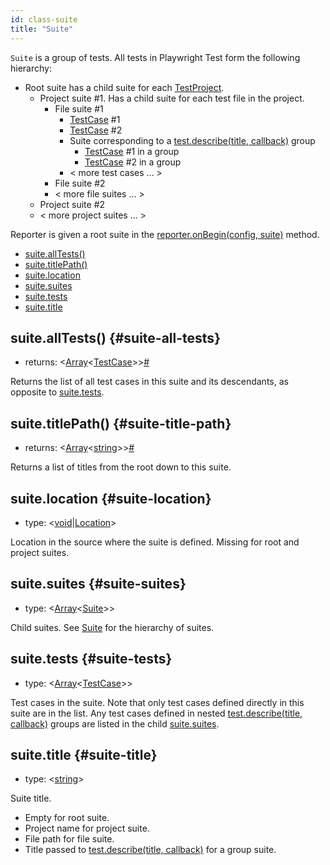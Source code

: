 ```yaml
---
id: class-suite
title: "Suite"
---
```


`Suite` is a group of tests. All tests in Playwright Test form the following hierarchy:
* Root suite has a child suite for each [TestProject].
  * Project suite #1. Has a child suite for each test file in the project.
    * File suite #1
      * [TestCase] #1
      * [TestCase] #2
      * Suite corresponding to a [test.describe(title, callback)](./api/class-test.mdx#test-describe) group
        * [TestCase] #1 in a group
        * [TestCase] #2 in a group
      * < more test cases ... >
    * File suite #2
    * < more file suites ... >
  * Project suite #2
  * < more project suites ... >

Reporter is given a root suite in the [reporter.onBegin(config, suite)](./api/class-reporter.mdx#reporter-on-begin) method.


- [suite.allTests()](./api/class-suite.mdx#suite-all-tests)
- [suite.titlePath()](./api/class-suite.mdx#suite-title-path)
- [suite.location](./api/class-suite.mdx#suite-location)
- [suite.suites](./api/class-suite.mdx#suite-suites)
- [suite.tests](./api/class-suite.mdx#suite-tests)
- [suite.title](./api/class-suite.mdx#suite-title)

## suite.allTests() {#suite-all-tests}
- returns:<a aria-hidden="true" tabindex="-1" class="list-anchor-link" id="suite-all-tests-return"/> &#60;[Array]<[TestCase]>&#62;<a href="#suite-all-tests-return" class="list-anchor">#</a>

Returns the list of all test cases in this suite and its descendants, as opposite to [suite.tests](./api/class-suite.mdx#suite-tests).

## suite.titlePath() {#suite-title-path}
- returns:<a aria-hidden="true" tabindex="-1" class="list-anchor-link" id="suite-title-path-return"/> &#60;[Array]<[string]>&#62;<a href="#suite-title-path-return" class="list-anchor">#</a>

Returns a list of titles from the root down to this suite.

## suite.location {#suite-location}
- type: &#60;[void]|[Location]&#62;

Location in the source where the suite is defined. Missing for root and project suites.

## suite.suites {#suite-suites}
- type: &#60;[Array]<[Suite]>&#62;

Child suites. See [Suite] for the hierarchy of suites.

## suite.tests {#suite-tests}
- type: &#60;[Array]<[TestCase]>&#62;

Test cases in the suite. Note that only test cases defined directly in this suite are in the list. Any test cases defined in nested [test.describe(title, callback)](./api/class-test.mdx#test-describe) groups are listed in the child [suite.suites](./api/class-suite.mdx#suite-suites).

## suite.title {#suite-title}
- type: &#60;[string]&#62;

Suite title.
* Empty for root suite.
* Project name for project suite.
* File path for file suite.
* Title passed to [test.describe(title, callback)](./api/class-test.mdx#test-describe) for a group suite.

[Accessibility]: ./api/class-accessibility.mdx "Accessibility"
[Android]: ./api/class-android.mdx "Android"
[AndroidDevice]: ./api/class-androiddevice.mdx "AndroidDevice"
[AndroidInput]: ./api/class-androidinput.mdx "AndroidInput"
[AndroidSocket]: ./api/class-androidsocket.mdx "AndroidSocket"
[AndroidWebView]: ./api/class-androidwebview.mdx "AndroidWebView"
[Browser]: ./api/class-browser.mdx "Browser"
[BrowserContext]: ./api/class-browsercontext.mdx "BrowserContext"
[BrowserServer]: ./api/class-browserserver.mdx "BrowserServer"
[BrowserType]: ./api/class-browsertype.mdx "BrowserType"
[CDPSession]: ./api/class-cdpsession.mdx "CDPSession"
[ConsoleMessage]: ./api/class-consolemessage.mdx "ConsoleMessage"
[Coverage]: ./api/class-coverage.mdx "Coverage"
[Dialog]: ./api/class-dialog.mdx "Dialog"
[Download]: ./api/class-download.mdx "Download"
[Electron]: ./api/class-electron.mdx "Electron"
[ElectronApplication]: ./api/class-electronapplication.mdx "ElectronApplication"
[ElementHandle]: ./api/class-elementhandle.mdx "ElementHandle"
[FetchRequest]: ./api/class-fetchrequest.mdx "FetchRequest"
[FetchResponse]: ./api/class-fetchresponse.mdx "FetchResponse"
[FileChooser]: ./api/class-filechooser.mdx "FileChooser"
[Frame]: ./api/class-frame.mdx "Frame"
[JSHandle]: ./api/class-jshandle.mdx "JSHandle"
[Keyboard]: ./api/class-keyboard.mdx "Keyboard"
[Locator]: ./api/class-locator.mdx "Locator"
[Logger]: ./api/class-logger.mdx "Logger"
[Mouse]: ./api/class-mouse.mdx "Mouse"
[Page]: ./api/class-page.mdx "Page"
[Playwright]: ./api/class-playwright.mdx "Playwright"
[Request]: ./api/class-request.mdx "Request"
[Response]: ./api/class-response.mdx "Response"
[Route]: ./api/class-route.mdx "Route"
[Selectors]: ./api/class-selectors.mdx "Selectors"
[TimeoutError]: ./api/class-timeouterror.mdx "TimeoutError"
[Touchscreen]: ./api/class-touchscreen.mdx "Touchscreen"
[Tracing]: ./api/class-tracing.mdx "Tracing"
[Video]: ./api/class-video.mdx "Video"
[WebSocket]: ./api/class-websocket.mdx "WebSocket"
[Worker]: ./api/class-worker.mdx "Worker"
[Fixtures]: ./api/class-fixtures.mdx "Fixtures"
[Test]: ./api/class-test.mdx "Test"
[TestConfig]: ./api/class-testconfig.mdx "TestConfig"
[TestError]: ./api/class-testerror.mdx "TestError"
[TestInfo]: ./api/class-testinfo.mdx "TestInfo"
[TestProject]: ./api/class-testproject.mdx "TestProject"
[WorkerInfo]: ./api/class-workerinfo.mdx "WorkerInfo"
[Location]: ./api/class-location.mdx "Location"
[Reporter]: ./api/class-reporter.mdx "Reporter"
[Suite]: ./api/class-suite.mdx "Suite"
[TestCase]: ./api/class-testcase.mdx "TestCase"
[TestResult]: ./api/class-testresult.mdx "TestResult"
[TestStep]: ./api/class-teststep.mdx "TestStep"
[Element]: https://developer.mozilla.org/en-US/docs/Web/API/element "Element"
[EvaluationArgument]: ./core-concepts.mdx#evaluation-argument "EvaluationArgument"
[Promise]: https://developer.mozilla.org/en-US/docs/Web/JavaScript/Reference/Global_Objects/Promise "Promise"
[iterator]: https://developer.mozilla.org/en-US/docs/Web/JavaScript/Reference/Iteration_protocols "Iterator"
[origin]: https://developer.mozilla.org/en-US/docs/Glossary/Origin "Origin"
[selector]: https://developer.mozilla.org/en-US/docs/Web/CSS/CSS_Selectors "selector"
[Serializable]: https://developer.mozilla.org/en-US/docs/Web/JavaScript/Reference/Global_Objects/JSON/stringify#Description "Serializable"
[UIEvent.detail]: https://developer.mozilla.org/en-US/docs/Web/API/UIEvent/detail "UIEvent.detail"
[UnixTime]: https://en.wikipedia.org/wiki/Unix_time "Unix Time"
[xpath]: https://developer.mozilla.org/en-US/docs/Web/XPath "xpath"

[Array]: https://developer.mozilla.org/en-US/docs/Web/JavaScript/Reference/Global_Objects/Array "Array"
[boolean]: https://developer.mozilla.org/en-US/docs/Web/JavaScript/Data_structures#Boolean_type "Boolean"
[Buffer]: https://nodejs.org/api/buffer.html#buffer_class_buffer "Buffer"
[ChildProcess]: https://nodejs.org/api/child_process.html "ChildProcess"
[Error]: https://nodejs.org/api/errors.html#errors_class_error "Error"
[EventEmitter]: https://nodejs.org/api/events.html#events_class_eventemitter "EventEmitter"
[function]: https://developer.mozilla.org/en-US/docs/Web/JavaScript/Reference/Global_Objects/Function "Function"
[Map]: https://developer.mozilla.org/en-US/docs/Web/JavaScript/Reference/Global_Objects/Map "Map"
[null]: https://developer.mozilla.org/en-US/docs/Web/JavaScript/Reference/Global_Objects/null "null"
[number]: https://developer.mozilla.org/en-US/docs/Web/JavaScript/Data_structures#Number_type "Number"
[Object]: https://developer.mozilla.org/en-US/docs/Web/JavaScript/Reference/Global_Objects/Object "Object"
[Promise]: https://developer.mozilla.org/en-US/docs/Web/JavaScript/Reference/Global_Objects/Promise "Promise"
[Readable]: https://nodejs.org/api/stream.html#stream_class_stream_readable "Readable"
[RegExp]: https://developer.mozilla.org/en-US/docs/Web/JavaScript/Reference/Global_Objects/RegExp "RegExp"
[string]: https://developer.mozilla.org/en-US/docs/Web/JavaScript/Data_structures#String_type "string"
[void]: https://developer.mozilla.org/en-US/docs/Web/JavaScript/Reference/Global_Objects/undefined "void"
[URL]: https://nodejs.org/api/url.html "URL"

[all available image tags]: https://mcr.microsoft.com/v2/playwright/tags/list "all available image tags"
[Docker Hub]: https://hub.docker.com/_/microsoft-playwright "Docker Hub"
[Dockerfile.focal]: https://github.com/microsoft/playwright/blob/master/utils/docker/Dockerfile.focal "Dockerfile.focal"
